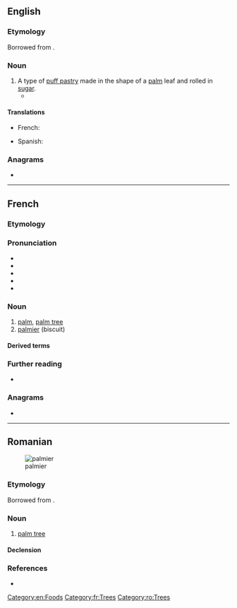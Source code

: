 ==English==

===Etymology===
Borrowed from {{bor|en|fr|palmier||palm tree|notext=1}}.

===Noun===
{{en-noun}}

# A type of [[puff pastry]] made in the shape of a [[palm]] leaf and rolled in [[sugar]].
#* {{quote-journal|2007|January 30|Lily Koppel|In a Bakery Window, Shades of Miss Havisham|New York Times|url=http://www.nytimes.com/2007/01/30/nyregion/30ink.html
|passage=Glass cases are filled with a pastel field of pink sweet buns, glossy guava-oozing pastries and their vanilla custard cousins, crispy, heart-shaped orejas (elephant ears, or, at French bakeries, '''palmiers'''), and conchas (shells).}}

====Translations====
{{trans-top|puff pastry}}
* French: {{t+|fr|palmier|m}}
{{trans-mid}}
* Spanish: {{t+|es|palmera|f}}
{{trans-bottom}}

===Anagrams===
* {{anagrams|en|Palmeri|impaler|impearl|lempira|premial}}

[[Category:en:Foods]]

----

==French==

===Etymology===
{{suffix|fr|palme|ier}}

===Pronunciation===
* {{IPA|/pal.mje/|lang=fr}}
* {{audio|Fr-palmier.ogg|Audio (France, Paris)|lang=fr}}
* {{rhymes|je|lang=fr}}
* {{homophones|palmiers|lang=fr}}
* {{hyphenation|pal|mier|lang=fr}}

===Noun===
{{fr-noun|m}}

# [[palm]], [[palm tree]]
# [[#English|palmier]] (biscuit)

====Derived terms====
{{der3|lang=fr|{{l|fr|palmeraie||palm grove}}
|{{l|fr|palmier à huile||oil palm}}
|{{l|fr|palmier à sucre}}
|{{l|fr|palmier-dattier}}
|{{l|fr|palmier de Bismarck}}
|{{l|fr|palmier de Chine}}
|{{l|fr|palmier de Madagascar}}
|{{l|fr|palmier des Everglades||Everglades palm}}
|{{l|fr|palmier rônier}}}}

===Further reading===
* {{R:TLFi}}

===Anagrams===
* {{l|fr|emplira}}

[[Category:fr:Trees]]

----

==Romanian==
[[Image:Cocotier-vignette.jpg|thumb|palmier]]

===Etymology===
Borrowed from {{bor|ro|fr|palmier||palm tree|notext=1}}.

===Noun===
{{ro-noun|m|i}}

# [[palm tree]]

====Declension====
{{ro-noun-m}}

===References===
* {{R:DEX}}

[[Category:ro:Trees]]